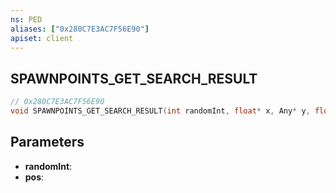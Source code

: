 ```yaml
---
ns: PED
aliases: ["0x280C7E3AC7F56E90"]
apiset: client
---
```

## SPAWNPOINTS_GET_SEARCH_RESULT

```c
// 0x280C7E3AC7F56E90
void SPAWNPOINTS_GET_SEARCH_RESULT(int randomInt, float* x, Any* y, float* z);
```


## Parameters
* **randomInt**:
* **pos**: